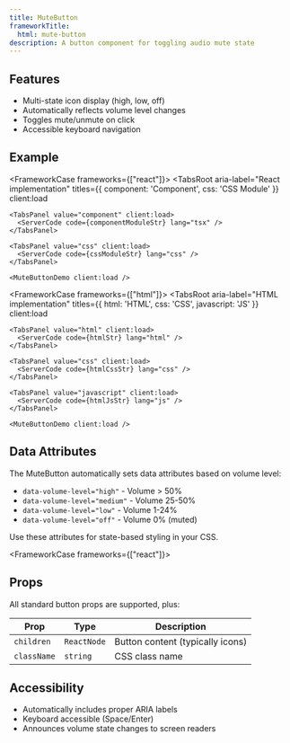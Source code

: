 ```yaml
---
title: MuteButton
frameworkTitle:
  html: mute-button
description: A button component for toggling audio mute state
---
```



## Features

- Multi-state icon display (high, low, off)
- Automatically reflects volume level changes
- Toggles mute/unmute on click
- Accessible keyboard navigation

## Example

<FrameworkCase frameworks={["react"]}>
  <TabsRoot
    aria-label="React implementation"
    titles={{ component: 'Component', css: 'CSS Module' }}
    client:load
  >
    <TabsPanel value="component" client:load>
      <ServerCode code={componentModuleStr} lang="tsx" />
    </TabsPanel>

    <TabsPanel value="css" client:load>
      <ServerCode code={cssModuleStr} lang="css" />
    </TabsPanel>
    
    <MuteButtonDemo client:load />
  </TabsRoot>
</FrameworkCase>

<FrameworkCase frameworks={["html"]}>
  <TabsRoot
    aria-label="HTML implementation"
    titles={{ html: 'HTML', css: 'CSS', javascript: 'JS' }}
    client:load
  >
    <TabsPanel value="html" client:load>
      <ServerCode code={htmlStr} lang="html" />
    </TabsPanel>

    <TabsPanel value="css" client:load>
      <ServerCode code={htmlCssStr} lang="css" />
    </TabsPanel>

    <TabsPanel value="javascript" client:load>
      <ServerCode code={htmlJsStr} lang="js" />
    </TabsPanel>

    <MuteButtonDemo client:load /> 
  </TabsRoot>
</FrameworkCase>



## Data Attributes

The MuteButton automatically sets data attributes based on volume level:

- `data-volume-level="high"` - Volume > 50%
- `data-volume-level="medium"` - Volume 25-50%
- `data-volume-level="low"` - Volume 1-24%
- `data-volume-level="off"` - Volume 0% (muted)

Use these attributes for state-based styling in your CSS.

<FrameworkCase frameworks={["react"]}>

## Props

All standard button props are supported, plus:

| Prop | Type | Description |
|------|------|-------------|
| `children` | `ReactNode` | Button content (typically icons) |
| `className` | `string` | CSS class name |

</FrameworkCase>

## Accessibility

- Automatically includes proper ARIA labels
- Keyboard accessible (Space/Enter)
- Announces volume state changes to screen readers
